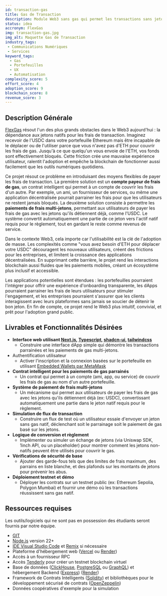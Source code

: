 ```yaml
---
id: transaction-gas
title: Gas de Transaction
description: Module Web3 sans gas qui permet les transactions sans jetons natifs en parrainant les frais ou en acceptant les stablecoins, avec conversion automatique, garde-fous, support multi-chaînes, et repli sur le gas pour une UX fluide dans les portefeuilles, dApps et marques.
status: idea
accronym: FlexGas
img: transaction-gas.jpg
img_alt: Maquette Gas de Transaction
industry_tags:
 - Communications Numériques
 - Services
keyword_tags:
  - Gas
  - Portefeuilles
  - UX
  - Automatisation
complexity_score: 5
effort_score: 4
adoption_score: 9
blockchain_score: 8
revenue_score: 3
---
```


## Description Générale

[FlexGas](https://flexgas.monark.io) résout l'un des plus grands obstacles dans le Web3 aujourd'hui : la dépendance aux jetons natifs pour les frais de transaction. Imaginez recevoir de l'USDC dans votre portefeuille Ethereum mais être incapable de le déplacer ou de l'utiliser parce que vous n'avez pas d'ETH pour couvrir les frais de gas. Jusqu'à ce que quelqu'un vous envoie de l'ETH, vos fonds sont effectivement bloqués. Cette friction crée une mauvaise expérience utilisateur, ralentit l'adoption et empêche la blockchain de fonctionner aussi facilement que les outils numériques quotidiens.

Ce projet résout ce problème en introduisant des moyens flexibles de payer les frais de transaction. La première solution est un **compte payeur de frais de gas**, un contrat intelligent qui permet à un compte de couvrir les frais d'un autre. Par exemple, un ami, un fournisseur de services, ou même une application décentralisée pourrait parrainer les frais pour que les utilisateurs ne restent jamais bloqués. La deuxième solution consiste à permettre les **paiements de frais multi-jetons**, permettant aux utilisateurs de payer les frais de gas avec les jetons qu'ils détiennent déjà, comme l'USDC. Le système convertit automatiquement une partie de ce jeton vers l'actif natif requis pour le règlement, tout en gardant le reste comme revenus de service.

Dans le contexte Web3, cela importe car l'utilisabilité est la clé de l'adoption de masse. Les complexités comme "vous avez besoin d'ETH pour déplacer votre USDC" découragent les nouveaux utilisateurs, créent des frictions pour les entreprises, et limitent la croissance des applications décentralisées. En supprimant cette barrière, le projet rend les interactions blockchain aussi fluides que les paiements mobiles, créant un écosystème plus inclusif et accessible.

Les applications potentielles sont étendues : les portefeuilles pourraient l'intégrer pour offrir une expérience d'onboarding transparente, les dApps pourraient parrainer les frais de leurs utilisateurs pour stimuler l'engagement, et les entreprises pourraient s'assurer que les clients interagissent avec leurs plateformes sans jamais se soucier de détenir le bon jeton. En fin de compte, ce projet rend le Web3 plus intuitif, convivial, et prêt pour l'adoption grand public.

## Livrables et Fonctionnalités Désirées

- **Interface web utilisant [Next.js](https://nextjs.org/), [Typescript](https://www.typescriptlang.org/), [shadcn-ui](https://ui.shadcn.com/), [tailwindcss](https://tailwindcss.com/)**
   - Construire une interface dApp simple qui démontre les transactions parrainées et les paiements de gas multi-jetons.
- Authentification utilisateur
   - Activer l'inscription et la connexion basées sur le portefeuille en utilisant [Embedded Wallets par MetaMask](https://metamask.io/developer/embedded-wallets)
- **Contrat intelligent pour les paiements de gas parrainés**
   - Un contrat qui permet à un compte (ami, app, ou service) de couvrir les frais de gas au nom d'un autre portefeuille.
- **Système de paiement de frais multi-jetons**
   - Un mécanisme qui permet aux utilisateurs de payer les frais de gas avec les jetons qu'ils détiennent déjà (ex: USDC), convertissant automatiquement une partie dans le jeton natif requis pour le règlement.
- **Simulation de flux de transaction**
   - Construire un flux de test où un utilisateur essaie d'envoyer un jeton sans gas natif, déclenchant soit le parrainage soit le paiement de gas basé sur les jetons.
- **Logique de conversion et règlement**
   - Implémenter ou simuler un échange de jetons (via Uniswap SDK, 1inch API, ou un placeholder) pour montrer comment les jetons non-natifs peuvent être utilisés pour couvrir le gas.
- **Vérifications de sécurité de base**
   - Ajouter des garde-fous tels que des limites de frais maximum, des parrains en liste blanche, et des plafonds sur les montants de jetons pour prévenir les abus.
- **Déploiement testnet et démo**
   - Déployer les contrats sur un testnet public (ex: Ethereum Sepolia, Polygon Mumbai) et fournir une démo où les transactions réussissent sans gas natif.

## Ressources requises

Les outils/logiciels qui ne sont pas en possession des étudiants seront fournis par notre équipe.

- [GIT](https://git-scm.com/)
- [Node.js](https://nodejs.org/) version 22+
- [IDE Visual Studio Code](https://code.visualstudio.com/) et [Remix](https://remix-project.org/) si nécessaire
- Plateforme d'hébergement web ([Vercel](https://vercel.com/) ou [Render](https://render.com/))
- Accès à un fournisseur RPC
- Accès [Tenderly](https://tenderly.co/) pour créer un testnet blockchain virtuel
- Base de données ([ClickHouse](https://clickhouse.com/), [PostgreSQL](https://www.postgresql.org/) ou [GraphQL](https://graphql.org/)) et hébergement Backend ([Express](https://expressjs.com/)) ([Render](https://render.com/))
- Framework de Contrats Intelligents ([Solidity](https://soliditylang.org/)) et bibliothèques pour le développement sécurisé de contrats ([OpenZeppelin](https://www.openzeppelin.com/))
- Données coopératives d'exemple pour la simulation
